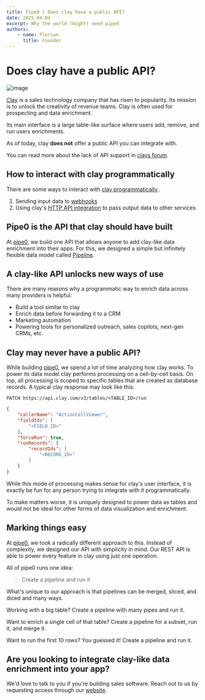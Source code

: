 ```yaml
---
title: Pipe0 | Does clay have a public API?
date: 2025-04-04
excerpt: Why the world (might) need pipe0
authors:
    - name: Florian
      title: Founder
---
```



# Does clay have a public API?

![image](/media/blog/20250405-1.jpg)

[Clay](https://clay.com) is a sales technology company that has risen to popularity.
Its mission is to unlock the creativity of revenue teams. Clay is often used for prospecting and data enrichment.

Its main interface is a large table-like surface where users add, remove, and run users enrichments.

As of today, clay **does not** offer a public API you can integrate with.

You can read more about the lack of API support in [clays forum](https://community.clay.com/x/support/zxof33why6ow/how-to-access-clays-get-request-api-documentation).

## How to interact with clay programmatically

There are some ways to interact with [clay programmatically ](https://community.clay.com/x/support/lmkxpekv8cvh/where-can-i-find-the-api-documentation-for-clays-a).

1. Sending input data to [webhooks](https://www.clay.com/university/guide/webhook-integration-guide)
2. Using clay's [HTTP API integration](https://docs.clay.com/en/articles/9672489-http-api-with-clay) to pass output data to other services

## Pipe0 is the API that clay should have built

At [pipe0](https://pipe0.com), we build one API that allows anyone to add clay-like data enrichment into their apps. 
For this, we designed a simple but infinitely flexible data model called [Pipeline](/resources/documentation/pipeline).

## A clay-like API unlocks new ways of use

There are many reasons why a programmatic way to enrich data across many providers is helpful:

- Build a tool similar to clay
- Enrich data before forwarding it to a CRM
- Marketing automation
- Powering tools for personalized outreach, sales copilots, next-gen CRMs, etc.

## Clay may never have a public API?

While building [pipe0](https://pipe0.com), we spend a lot of time analyzing how clay works. To power its data model clay performs 
processing on a cell-by-cell basis. On top, all processing is scoped to specific tables that are created as database records. A typical clay 
response may look like this:

`PATCH https://api.clay.com/v3/tables/<TABLE_ID>/run`

```json
{
	"callerName": "ActionCellViewer",
	"fieldIds": [
		"<FIELD_ID>"
	],
	"forceRun": true,
	"runRecords": {
		"recordIds": [
			"<RECORD_ID>"
		]
	}
}
```

While this mode of processing makes sense for clay's user interface, it is exactly be fun for any person trying to integrate with it programmatically.

To make matters worse, it is uniquely designed to power data as tables and would not be ideal for other forms of data
visualization and enrichment.

## Marking things easy

At [pipe0](https://pipe0.com), we took a radically different approach to this. Instead of complexity, we designed our 
API with simplicity in mind. Our REST API is able to power every feature in clay using just one operation.

All of pipe0 runs one idea:

> Create a pipeline and run it

What's unique to our approach is that pipelines can be merged, sliced, and diced and many ways.

Working with a big table? Create a pipeline with many pipes and run it.

Want to enrich a single cell of that table? Create a pipeline for a subset, run it, and merge it.

Want to run the first 10 rows? You guessed it! Create a pipeline and run it.

## Are you looking to integrate clay-like data enrichment into your app?

We'd love to talk to you if you're building sales software. Reach out to us by requesting access through our [website](https://pipe0.com).

<BlogBanner />

